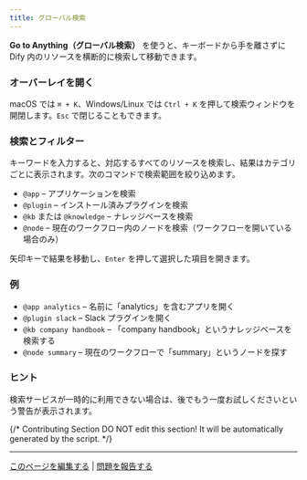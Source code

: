 ```yaml
---
title: グローバル検索
---
```


**Go to Anything（グローバル検索）** を使うと、キーボードから手を離さずに Dify 内のリソースを横断的に検索して移動できます。

### オーバーレイを開く

macOS では `⌘ + K`、Windows/Linux では `Ctrl + K` を押して検索ウィンドウを開閉します。`Esc` で閉じることもできます。

### 検索とフィルター

キーワードを入力すると、対応するすべてのリソースを検索し、結果はカテゴリごとに表示されます。次のコマンドで検索範囲を絞り込めます。

- `@app` – アプリケーションを検索
- `@plugin` – インストール済みプラグインを検索
- `@kb` または `@knowledge` – ナレッジベースを検索
- `@node` – 現在のワークフロー内のノードを検索（ワークフローを開いている場合のみ）

矢印キーで結果を移動し、`Enter` を押して選択した項目を開きます。

### 例

- `@app analytics` – 名前に「analytics」を含むアプリを開く
- `@plugin slack` – Slack プラグインを開く
- `@kb company handbook` – 「company handbook」というナレッジベースを検索する
- `@node summary` – 現在のワークフローで「summary」というノードを探す

### ヒント

検索サービスが一時的に利用できない場合は、後でもう一度お試しくださいという警告が表示されます。

{/*
Contributing Section
DO NOT edit this section!
It will be automatically generated by the script.
*/}

---

[このページを編集する](https://github.com/langgenius/dify-docs/edit/main/ja-jp/guides/workspace/goto-anything.mdx) | [問題を報告する](https://github.com/langgenius/dify-docs/issues/new?template=docs.yml)

